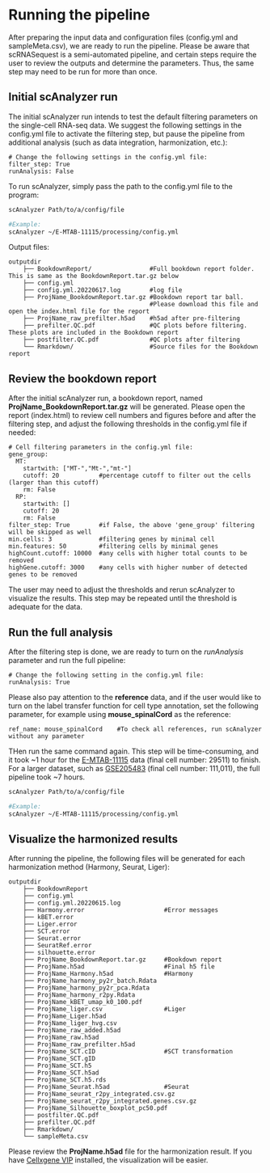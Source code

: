 # Running the pipeline

After preparing the input data and configuration files (config.yml and sampleMeta.csv), we are ready to run the pipeline. Please be aware that scRNASequest is a semi-automated pipeline, and certain steps require the user to review the outputs and determine the parameters. Thus, the same step may need to be run for more than once.

## Initial scAnalyzer run

The initial scAnalyzer run intends to test the default filtering parameters on the single-cell RNA-seq data. We suggest the following settings in the config.yml file to activate the filtering step, but pause the pipeline from additional analysis (such as data integration, harmonization, etc.):

```
# Change the following settings in the config.yml file:
filter_step: True
runAnalysis: False
```

To run scAnalyzer, simply pass the path to the config.yml file to the program:

```bash
scAnalyzer Path/to/a/config/file

#Example:
scAnalyzer ~/E-MTAB-11115/processing/config.yml
```

Output files:

```
outputdir
    ├── BookdownReport/                #Full bookdown report folder. This is same as the BookdownReport.tar.gz below
    ├── config.yml
    ├── config.yml.20220617.log        #log file
    ├── ProjName_BookdownReport.tar.gz #Bookdown report tar ball. 
                                       #Please download this file and open the index.html file for the report
    ├── ProjName_raw_prefilter.h5ad    #h5ad after pre-filtering
    ├── prefilter.QC.pdf               #QC plots before filtering. These plots are included in the Bookdown report
    ├── postfilter.QC.pdf              #QC plots after filtering
    └── Rmarkdown/                     #Source files for the Bookdown report
```

## Review the bookdown report

After the initial scAnalyzer run, a bookdown report, named **ProjName_BookdownReport.tar.gz** will be generated. Please open the report (index.html) to review cell numbers and figures before and after the filtering step, and adjust the following thresholds in the config.yml file if needed:

```
# Cell filtering parameters in the config.yml file:
gene_group:
  MT:
    startwith: ["MT-","Mt-","mt-"]
    cutoff: 20           #percentage cutoff to filter out the cells (larger than this cutoff)
    rm: False
  RP:
    startwith: []
    cutoff: 20
    rm: False
filter_step: True        #if False, the above 'gene_group' filtering will be skipped as well
min.cells: 3             #filtering genes by minimal cell
min.features: 50         #filtering cells by minimal genes
highCount.cutoff: 10000  #any cells with higher total counts to be removed
highGene.cutoff: 3000    #any cells with higher number of detected genes to be removed
```

The user may need to adjust the thresholds and rerun scAnalyzer to visualize the results. This step may be repeated until the threshold is adequate for the data.

## Run the full analysis

After the filtering step is done, we are ready to turn on the *runAnalysis* parameter and run the full pipeline:

```
# Change the following setting in the config.yml file:
runAnalysis: True
```

Please also pay attention to the **reference** data, and if the user would like to turn on the label transfer function for cell type annotation, set the following parameter, for example using **mouse_spinalCord** as the reference:

```
ref_name: mouse_spinalCord    #To check all references, run scAnalyzer without any parameter
```

THen run the same command again. This step will be time-consuming, and it took ~1 hour for the [E-MTAB-11115](https://www.ebi.ac.uk/arrayexpress/experiments/E-MTAB-11115/) data (final cell number: 29511) to finish. For a larger dataset, such as [GSE205483](https://www.ncbi.nlm.nih.gov/geo/query/acc.cgi?acc=GSE205483) (final cell number: 111,011), the full pipeline took ~7 hours.

```bash
scAnalyzer Path/to/a/config/file

#Example:
scAnalyzer ~/E-MTAB-11115/processing/config.yml
```

## Visualize the harmonized results

After running the pipeline, the following files will be generated for each harmonization method (Harmony, Seurat, Liger):

```
outputdir
    ├── BookdownReport
    ├── config.yml
    ├── config.yml.20220615.log
    ├── Harmony.error                      #Error messages
    ├── kBET.error
    ├── Liger.error
    ├── SCT.error
    ├── Seurat.error
    ├── SeuratRef.error
    ├── silhouette.error
    ├── ProjName_BookdownReport.tar.gz     #Bookdown report
    ├── ProjName.h5ad                      #Final h5 file
    ├── ProjName_Harmony.h5ad              #Harmony
    ├── ProjName_harmony_py2r_batch.Rdata
    ├── ProjName_harmony_py2r_pca.Rdata
    ├── ProjName_harmony_r2py.Rdata
    ├── ProjName_kBET_umap_k0_100.pdf
    ├── ProjName_liger.csv                 #Liger
    ├── ProjName_Liger.h5ad
    ├── ProjName_liger_hvg.csv
    ├── ProjName_raw_added.h5ad
    ├── ProjName_raw.h5ad
    ├── ProjName_raw_prefilter.h5ad
    ├── ProjName_SCT.cID                   #SCT transformation
    ├── ProjName_SCT.gID
    ├── ProjName_SCT.h5
    ├── ProjName_SCT.h5ad
    ├── ProjName_SCT.h5.rds
    ├── ProjName_Seurat.h5ad               #Seurat
    ├── ProjName_seurat_r2py_integrated.csv.gz
    ├── ProjName_seurat_r2py_integrated.genes.csv.gz
    ├── ProjName_Silhouette_boxplot_pc50.pdf
    ├── postfilter.QC.pdf
    ├── prefilter.QC.pdf
    ├── Rmarkdown/
    └── sampleMeta.csv
```

Please review the **ProjName.h5ad** file for the harmonization result. If you have [Cellxgene VIP](https://github.com/interactivereport/cellxgene_VIP) installed, the visualization will be easier.

